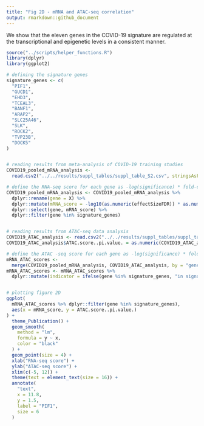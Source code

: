 ```yaml
---
title: "Fig 2D - mRNA and ATAC-seq correlation"
output: rmarkdown::github_document
---
```


We show that the eleven genes in the COVID-19 signature 
are regulated at the transcriptional and epigenetic levels in 
a consistent manner. 
```r
source("../scripts/helper_functions.R")
library(dplyr)
library(ggplot2)

# defining the signature genes
signature_genes <- c(
  "PIF1",
  "GUCD1",
  "EHD3",
  "TCEAL3",
  "BANF1",
  "ARAP2",
  "SLC25A46",
  "SLK",
  "ROCK2",
  "TVP23B",
  "DOCK5"
)


# reading results from meta-analysis of COVID-19 training studies
COVID19_pooled_mRNA_analysis <-
  read.csv2("../../results/suppl_tables/suppl_table_S2.csv", stringsAsFactors = F)

# define the RNA-seq score for each gene as -log(significance) * fold-change
COVID19_pooled_mRNA_analysis <- COVID19_pooled_mRNA_analysis %>%
  dplyr::rename(gene = X) %>%
  dplyr::mutate(mRNA_score = -log10(as.numeric(effectSizeFDR)) * as.numeric(effectSize)) %>%
  dplyr::select(gene, mRNA_score) %>%
  dplyr::filter(gene %in% signature_genes)


# reading results from ATAC-seq data analysis
COVID19_ATAC_analysis <- read.csv2("../../results/suppl_tables/suppl_table_S4.csv", stringsAsFactors = F)
COVID19_ATAC_analysis$ATAC.score..pi.value. = as.numeric(COVID19_ATAC_analysis$ATAC.score..pi.value.)

# define the ATAC -seq score for each gene as -log(significance) * fold-change
mRNA_ATAC_scores <-
  merge(COVID19_pooled_mRNA_analysis, COVID19_ATAC_analysis, by = "gene")
mRNA_ATAC_scores <- mRNA_ATAC_scores %>%
  dplyr::mutate(indicator = ifelse(gene %in% signature_genes, "in signature", "background"))


# plotting figure 2D
ggplot(
  mRNA_ATAC_scores %>% dplyr::filter(gene %in% signature_genes),
  aes(x = mRNA_score, y = ATAC.score..pi.value.)
) +
  theme_Publication() +
  geom_smooth(
    method = "lm",
    formula = y ~ x,
    color = "black"
  ) +
  geom_point(size = 4) +
  xlab("RNA-seq score") +
  ylab("ATAC-seq score") +
  xlim(c(-5, 12)) +
  theme(text = element_text(size = 16)) +
  annotate(
    "text",
    x = 11.8,
    y = 1.5,
    label = "PIF1",
    size = 6
  )

```

